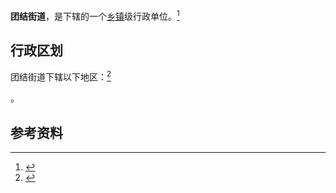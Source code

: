 {{中国乡级行政区|65/28/01/001/000}}

'''团结街道'''，是{{PRC admin/fullname|65/28/01/001/000|3}}下辖的一个[[乡镇|乡镇]]级行政单位。<ref>{{PRC admin/ref sgc|{{PRC admin/parent|65/28/01/001/000}}}}</ref>

== 行政区划 ==

团结街道下辖以下地区：<ref>{{PRC admin/ref sgc|65/28/01/001/000}}</ref>

{{PRC admin/children|65/28/01/001/000}}。

== 参考资料 ==

{{reflist}}

{{PRC admin/navcat|65/28/01/001/000}}
{{新疆行政区划小作品}}